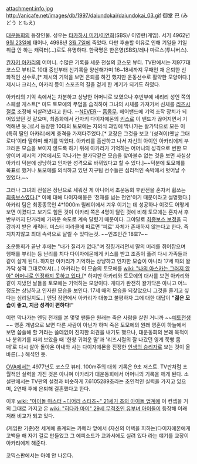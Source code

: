 attachment:info.jpg
http://anicafe.net/images/db/1997/daiundokai/daiundokai_03.gif
御堂 巴 (みどう ともえ)

[[대운동회]]의 등장인물. 성우는 [[타카하시 미키]]/[[이연희]](SBS)/ 이영란(게임). 서기 4962년 [[9월 23일]]에 태어나, 4998년 [[3월 7일]]에 죽었다. 다만 후술할 이유로 인해 기일을 기일 취급 안 하는 캐릭터(...)로도 유명하다. 한국명은 한은영(SBS)/레나 마르스(투니버스).

[[칸자키 아카리]]의 어머니. 수많은 기록을 세운 전설의 코스모 뷰티. TV판에서는 제977대 코스모 뷰티로 10대 중반부터 신기록을 양산해가며 16~18세까지 무패인 채 은퇴한 신화적인 선수로,[* 제시의 기억을 보면 은퇴를 하긴 했지만 운동선수로 활약한 모양이다.] 제시나 크리스, 아카리 등이 스포츠의 길을 걷게 한 계기가 되기도 하였다. 

아카리의 기억 속에서는 차분하고 상냥한 어머니로 보였으나 후반부에 네리리 성인 쪽의 스페셜 게스트[* 미도 토모에의 무덤을 습격하여 그녀의 시체를 가져가서 신체를 [[리즈시절]]로 조정해 되살려냈다고 한다. --[[NEVER]]-- [[흠좀무]]. 헤어밴드에 기억 조작 장치가 되어있었던 것 같으며, 최종화에서 칸자키 다이자에몬의 [[키스]]로 이 밴드가 끊어지면서 기억해낸 듯.]로서 등장한 10대의 토모에는 자의식 과잉에 막나가는 왈가닥으로 모든 이(특히 딸인 아카리)에게 충격을 가져다주었다.[* 교장은 그것을 보고 '(성격이)옛날 그대로다'이라 말하며 쐐기를 박았다. 아카리를 출산하고 나서 자신의 아이인 아카리에게 부끄러운 모습을 보이지 않도록 하기 위해 아카리가 기억하는 어머니의 성격으로 변한 모양이며 제시의 기억에서도 막나가는 왈가닥같은 모습을 찾아볼수 없는 것을 보면 사실상 아카리 덕분에 상냥하고 인자한 성격으로 바뀌었다고 할 수 있다.]~~덕분에 토모에를 목표로 했거나 토모에를 의식하고 있던 지구팀 선수들은 심리적인 속박에서 벗어날 수 있었다.~~

그러나 그녀의 전설은 장난으로 세워진 게 아니어서 초운동회 후반전을 혼자서 휩쓰는 [[최종보스]]였다.[* 이에 대해 다이자에몽은 '천재를 넘는 천연'이기 때문이라고 설명했다.] 아카리 팀은 최종종목인 4*1000m 릴레이에서 겨우 이기는 데 성공하나 이것도 어떻게 보면 이겼다고 보기도 힘든 것이 아카리 쪽은 4명이 달린 것에 비해 토모에는 혼자서 후반부까지 단거리에 가까운 속도로 계속 달렸기 때문이다. 그야말로 [[최종보스 보정]]을 극강까지 받은 캐릭터. 미스터 미라클에 따르면 '피로' 자체가 존재하지 않는다고 한다. 즉 지치지않고 최대 속력으로 달릴 수 있다는것. ~~인조인간 18호?~~

초운동회가 끝난 후에는 "내가 질리가 없다."며 징징거리면서 딸의 머리를 쥐어잡으며 행패를 부리는 등 난리를 치다 다이자에몬에게 키스를 받고 조종이 풀려 다시 가족들과 같이 살게 된다. 하지만 아카리가 기억하는 상냥하고 인자한 모습이 아니라 17세 때의 왈가닥 성격 그대로여서(...) 아카리는 이 모습의 토모에를 [[wiki: "나의 아스카는 그러지 않아" 어머니로 인정하지 못하고 있다.]][* 하지만 아카리와 토모에의 대사를 보면 아카리와 같이 지냈던 날들을 토모에는 기억하는 모양이다. 게다가 완전히 왈가닥은 아니고 어느정도는 상냥하고 인자한 모습을 보인다. 17세 때의 모습을 되찾았으니 그것을 즐기고 싶다는 심리일지도..] 엔딩 장면에서 아카리가 대놓고 불평하자 그에 대한 대답이 '''"젊은 모습이 좋고, 지금 성격이 편하다!"'''

이런 막나가는 엔딩 전개를 본 몇몇 팬들은 원래는 죽은 사람을 살린 거니까 ~~[[예토전생]]~~ 영혼 개념으로 보면 다른 사람이 아닌가 하며 죽은 토모에의 원래 영혼이 하늘에서 보면 씁쓸해 할 거라는 쓸데없이 진지한 의견을 내기도 했으나, 대운동회의 본래 목적이나 분위기를 따져 보았을 때 '한창 귀여운 딸'과 '리즈시절의 잘 나갔던 영계 쭉빵 몸매'로 다시 살아 돌아온 아내와 사는 다이자에몬을 진정한 [[인생의 승리자]]로 보는 것이 올바른(...) 해석인 듯.

[[OVA]]에서는 4977년도 코스모 뷰티. 100m주의 대회 기록은 9초 저스트. TV판처럼 초월적인 실력을 가진 것은 아니며 아카리가 대운동회에서 어머니의 기록을 깨게 된다. 소설판에서는 TV판의 설정과 비슷하게 7.6105289초라는 초인적인 실력을 가지고 있으며, 2연패 후에 은퇴해 결혼했다고 한다. 

이후 [[wiki: "아이돌 마스터 ~디어리 스타즈~" 21세기 초의 아이돌 업계]]에 이 컨셉을 거의 그대로 가지고 온 [[wiki: "히다카 마이" 29세 무적초인 유부녀 아이돌]]이 등장해 이래저래 비교가 되고 있다.

(게임판 기준)전 세계에 중계되는 카메라 앞에서 (자신의 어택을 피하는)다이자에몬에게 고백을 해 자기 걸로 만들었고 그 에피소드가 교과서에도 실려 있다 라는 얘기를 교장이 아카리에게 해준다.
 
코믹스판에서는 아예 안 나온다.
